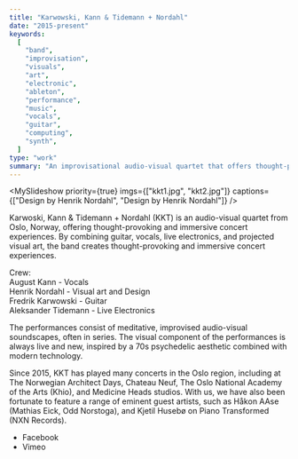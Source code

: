 ```yaml
---
title: "Karwowski, Kann & Tidemann + Nordahl"
date: "2015-present"
keywords:
  [
    "band",
    "improvisation",
    "visuals",
    "art",
    "electronic",
    "ableton",
    "performance",
    "music",
    "vocals",
    "guitar",
    "computing",
    "synth",
  ]
type: "work"
summary: "An improvisational audio-visual quartet that offers thought-provoking and immersive concert experiences, combining guitar, vocals, live electronics, and projected visual art."
---
```


<MySlideshow
  priority={true}
  imgs={["kkt1.jpg", "kkt2.jpg"]}
  captions={["Design by Henrik Nordahl", "Design by Henrik Nordahl"]}
/>

Karwoski, Kann & Tidemann + Nordahl (KKT) is an audio-visual quartet from Oslo, Norway, offering thought-provoking and immersive concert experiences. By combining guitar, vocals, live electronics, and projected visual art, the band creates thought-provoking and immersive concert experiences.

Crew: <br />
August Kann - Vocals <br />
Henrik Nordahl - Visual art and Design <br />
Fredrik Karwowski - Guitar <br />
Aleksander Tidemann - Live Electronics <br />

The performances consist of meditative, improvised audio-visual soundscapes, often in series. The visual component of the performances is always live and new, inspired by a 70s psychedelic aesthetic combined with modern technology.

Since 2015, KKT has played many concerts in the Oslo region, including at The Norwegian Architect Days, Chateau Neuf, The Oslo National Academy of the Arts (Khio), and Medicine Heads studios. With us, we have also been fortunate to feature a range of eminent guest artists, such as Håkon AAse (Mathias Eick, Odd Norstoga), and Kjetil Husebø on Piano Transformed (NXN Records).

<MySpotifyPlayer embedUrl="https://player.vimeo.com/video/257707678?h=e5f4e6451f" />

- <MyLink href="https://www.facebook.com/theholymountaintrio">Facebook</MyLink>
- <MyLink href="https://vimeo.com/karwowskikanntidemann">Vimeo</MyLink>
